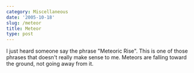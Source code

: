 ```yaml
---
category: Miscellaneous
date: '2005-10-18'
slug: /meteor
title: Meteor
type: post
---
```



I just heard someone say the phrase "Meteoric Rise". This is one of
those phrases that doesn't really make sense to me. Meteors are
falling toward the ground, not going away from it.
